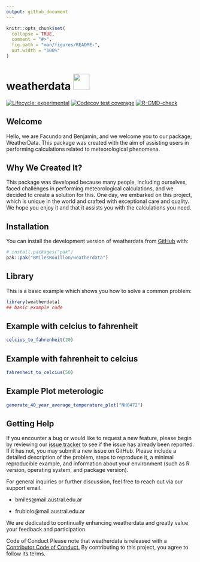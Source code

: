 ```yaml
---
output: github_document
---
```


<!-- README.md is generated from README.Rmd. Please edit that file -->

```r
knitr::opts_chunk$set(
  collapse = TRUE,
  comment = "#>",
  fig.path = "man/figures/README-",
  out.width = "100%"
)
```

# weatherdata ![](images/Designer%20(1)-01.jpeg){width="43"}

<!-- badges: start -->

[![Lifecycle: experimental](https://img.shields.io/badge/lifecycle-experimental-orange.svg)](https://lifecycle.r-lib.org/articles/stages.html#experimental) [![Codecov test coverage](https://codecov.io/gh/BMilesRouillon/weatherdata/graph/badge.svg)](https://app.codecov.io/gh/BMilesRouillon/weatherdata) [![R-CMD-check](https://github.com/BMilesRouillon/weatherdata/actions/workflows/R-CMD-check.yaml/badge.svg)](https://github.com/BMilesRouillon/weatherdata/actions/workflows/R-CMD-check.yaml)

<!-- badges: end -->

## Welcome

Hello, we are Facundo and Benjamin, and we welcome you to our package, WeatherData. This package was created with the aim of assisting users in performing calculations related to meteorological phenomena.

## Why We Created It?

This package was developed because many people, including ourselves, faced challenges in performing meteorological calculations, and we decided to create a solution for this. One day, we embarked on this project, which is unique in the world and crafted with exceptional care and quality. We hope you enjoy it and that it assists you with the calculations you need.

## Installation

You can install the development version of weatherdata from [GitHub](https://github.com/) with:

``` r
# install.packages("pak")
pak::pak("BMilesRouillon/weatherdata")
```

## Library

This is a basic example which shows you how to solve a common problem:

```r
library(weatherdata)
## basic example code

```

## Example with celcius to fahrenheit

```r
celcius_to_fahrenheit(20)
```

## Example with fahrenheit to celcius

```r
fahrenheit_to_celcius(50)
```

## Example Plot meterologic

```r
generate_40_year_average_temperature_plot("NH0472")
```

## Getting Help

If you encounter a bug or would like to request a new feature, please begin by reviewing our [issue tracker](https://github.com/BMilesRouillon/weatherdata/issues) to see if the issue has already been reported. If it has not, you may submit a new issue on GitHub. Please include a detailed description of the problem, steps to reproduce it, a minimal reproducible example, and information about your environment (such as R version, operating system, and package version).

For general inquiries or further discussion, feel free to reach out via our support email.

-   bmiles\@mail.austral.edu.ar

-   frubiolo\@mail.austral.edu.ar

We are dedicated to continually enhancing weatherdata and greatly value your feedback and participation.

Code of Conduct Please note that weatherdata is released with a [Contributor Code of Conduct.](https://www.contributor-covenant.org/version/1/2/0/code-of-conduct/) By contributing to this project, you agree to follow its terms.
